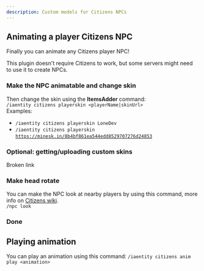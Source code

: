 ```yaml
---
description: Custom models for Citizens NPCs
---
```


## Animating a player Citizens NPC

Finally you can animate any Citizens player NPC!


<Note>
This plugin doesn't require Citizens to work, but some servers might need to use it to create NPCs.
</Note>


### Make the NPC animatable and change skin

Then change the skin using the **ItemsAdder** command:\
`/iaentity citizens playerskin <playerName|skinUrl>`\
Examples:

* `/iaentity citizens playerskin LoneDev`
* `/iaentity citizens playerskin` [`https://minesk.in/8b4bf861ea544edd8529707276d24853`](https://minesk.in/8b4bf861ea544edd8529707276d24853)

### Optional: getting/uploading custom skins


<Card title="Broken link" icon="text" href="/broken-reference/">
Broken link
</Card>


### Make head rotate

You can make the NPC look at nearby players by using this command, more info on [Citizens wiki](https://wiki.citizensnpcs.co/Commands).\
`/npc look`

### Done


<Card title="Phr3GbGgJys" icon="link" href="https://youtu.be/phr3GbGgJys"></Card>


## Playing animation

You can play an animation using this command: `/iaentity citizens anim play <animation>`

